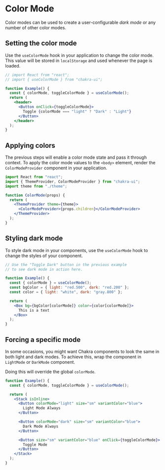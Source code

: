 # Color Mode

Color modes can be used to create a user-configurable _dark mode_ or any number
of other color modes.

## Setting the color mode

Use the `useColorMode` hook in your application to change the color mode. This
value will be stored in `localStorage` and used whenever the page is loaded.

```jsx
// import React from "react";
// import { useColorMode } from "chakra-ui";

function Example() {
  const { colorMode, toggleColorMode } = useColorMode();
  return (
    <header>
      <Button onClick={toggleColorMode}>
        Toggle {colorMode === "light" ? "Dark" : "Light"}
      </Button>
    </header>
  );
}
```

## Applying colors

The previous steps will enable a color mode state and pass it through context.
To apply the color mode values to the `<body>` element, render the
`ColorModeProvider` component in your application.

```jsx live=false
import React from "react";
import { ThemeProvider, ColorModeProvider } from "chakra-ui";
import theme from "./theme";

function ColorMode(props) {
  return (
    <ThemeProvider theme={theme}>
      <ColorModeProvider>{props.children}</ColorModeProvider>
    </ThemeProvider>
  );
}
```

## Styling dark mode

To style dark mode in your components, use the `useColorMode` hook to change the
styles of your component.

```jsx
// Use the "Toggle Dark" button in the previous example
// to see dark mode in action here.

function Example() {
  const { colorMode } = useColorMode();
  const bgColor = { light: "red.500", dark: "red.200" };
  const color = { light: "white", dark: "gray.800" };

  return (
    <Box bg={bgColor[colorMode]} color={color[colorMode]}>
      This is a text
    </Box>
  );
}
```

## Forcing a specific mode

In some occasions, you might want Chakra components to look the same in both
light and dark modes. To achieve this, wrap the component in `LightMode` or
`DarkMode` component.

Doing this will override the global `colorMode`.

```jsx
function Example() {
  const { colorMode, toggleColorMode } = useColorMode();

  return (
    <Stack isInline>
      <Button colorMode="light" size="sm" variantColor="blue">
        Light Mode Always
      </Button>

      <Button colorMode="dark" size="sm" variantColor="blue">
        Dark Mode Always
      </Button>

      <Button size="sm" variantColor="blue" onClick={toggleColorMode}>
        Toggle Mode
      </Button>
    </Stack>
  );
}
```
